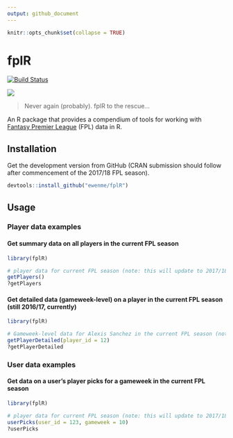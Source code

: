 ```yaml
---
output: github_document
---
```


```r
knitr::opts_chunk$set(collapse = TRUE)
```

# fplR

[![Build Status](https://travis-ci.org/ewenme/fplR.png)](https://travis-ci.org/ewenme/fplR) 

![](Qul9n6x.jpg)

> Never again (probably). fplR to the rescue...

An R package that provides a compendium of tools for working with [Fantasy Premier League](https://fantasy.premierleague.com) (FPL) data in R. 

## Installation

Get the development version from GitHub (CRAN submission should follow after commencement of the 2017/18 FPL season). 

```r
devtools::install_github("ewenme/fplR")
```

## Usage

### Player data examples

#### Get summary data on all players in the current FPL season

```r
library(fplR)

# player data for current FPL season (note: this will update to 2017/18 season once underway):
getPlayers()
?getPlayers

```

#### Get detailed data (gameweek-level) on a player in the current FPL season (still 2016/17, currently)

```r
library(fplR)

# Gameweek-level data for Alexis Sanchez in the current FPL season (note: this will update to 2017/18 season once underway):
getPlayerDetailed(player_id = 12)
?getPlayerDetailed

```

### User data examples

#### Get data on a user's player picks for a gameweek in the current FPL season

```r
library(fplR)

# player data for current FPL season (note: this will update to 2017/18 season once underway):
userPicks(user_id = 123, gameweek = 10)
?userPicks

```
